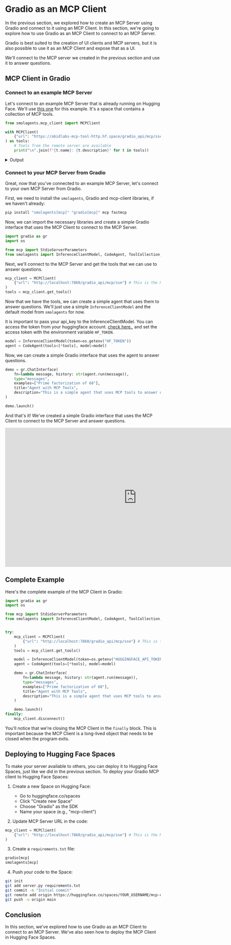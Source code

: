 # Gradio as an MCP Client

In the previous section, we explored how to create an MCP Server using Gradio and connect to it using an MCP Client. In this section, we're going to explore how to use Gradio as an MCP Client to connect to an MCP Server.

<Tip>

Gradio is best suited to the creation of UI clients and MCP servers, but it is also possible to use it as an MCP Client and expose that as a UI.

</Tip>

We'll connect to the MCP server we created in the previous section and use it to answer questions.

## MCP Client in Gradio

### Connect to an example MCP Server

Let's connect to an example MCP Server that is already running on Hugging Face. We'll use [this one](https://huggingface.co/spaces/abidlabs/mcp-tools2) for this example. It's a space that contains a collection of MCP tools.

```python
from smolagents.mcp_client import MCPClient

with MCPClient(
    {"url": "https://abidlabs-mcp-tool-http.hf.space/gradio_api/mcp/sse"}
) as tools:
    # Tools from the remote server are available
    print("\n".join(f"{t.name}: {t.description}" for t in tools))

```

<details>
<summary>Output</summary>
<pre>
<code>
prime_factors: Compute the prime factorization of a positive integer.
generate_cheetah_image: Generate a cheetah image.
image_orientation: Returns whether image is portrait or landscape.
sepia: Apply a sepia filter to the input image.
</code>
</pre>
</details>

### Connect to your MCP Server from Gradio

Great, now that you've connected to an example MCP Server, let's connect to your own MCP Server from Gradio.

First, we need to install the `smolagents`, Gradio and mcp-client libraries, if we haven't already:

```bash
pip install "smolagents[mcp]" "gradio[mcp]" mcp fastmcp
```

Now, we can import the necessary libraries and create a simple Gradio interface that uses the MCP Client to connect to the MCP Server.


```python
import gradio as gr
import os

from mcp import StdioServerParameters
from smolagents import InferenceClientModel, CodeAgent, ToolCollection, MCPClient
```

Next, we'll connect to the MCP Server and get the tools that we can use to answer questions.

```python
mcp_client = MCPClient(
    {"url": "http://localhost:7860/gradio_api/mcp/sse"} # This is the MCP Server we created in the previous section
)
tools = mcp_client.get_tools()
```

Now that we have the tools, we can create a simple agent that uses them to answer questions. We'll just use a simple `InferenceClientModel` and the default model from `smolagents` for now.

It is important to pass your api_key to the InferenceClientModel. You can access the token from your huggingface account. [check here.](https://huggingface.co/docs/hub/en/security-tokens), and set the access token with the environment variable  `HF_TOKEN`.

```python
model = InferenceClientModel(token=os.getenv("HF_TOKEN"))
agent = CodeAgent(tools=[*tools], model=model)
```

Now, we can create a simple Gradio interface that uses the agent to answer questions.

```python
demo = gr.ChatInterface(
    fn=lambda message, history: str(agent.run(message)),
    type="messages",
    examples=["Prime factorization of 68"],
    title="Agent with MCP Tools",
    description="This is a simple agent that uses MCP tools to answer questions."
)

demo.launch()
```

And that's it! We've created a simple Gradio interface that uses the MCP Client to connect to the MCP Server and answer questions.

<iframe
	src="https://mcp-course-unit2-gradio-client.hf.space"
	frameborder="0"
	width="850"
	height="450"
></iframe>


## Complete Example

Here's the complete example of the MCP Client in Gradio:

```python
import gradio as gr
import os

from mcp import StdioServerParameters
from smolagents import InferenceClientModel, CodeAgent, ToolCollection, MCPClient


try:
    mcp_client = MCPClient(
        {"url": "http://localhost:7860/gradio_api/mcp/sse"} # This is the MCP Server we created in the previous section
    )
    tools = mcp_client.get_tools()

    model = InferenceClientModel(token=os.getenv("HUGGINGFACE_API_TOKEN"))
    agent = CodeAgent(tools=[*tools], model=model)

    demo = gr.ChatInterface(
        fn=lambda message, history: str(agent.run(message)),
        type="messages",
        examples=["Prime factorization of 68"],
        title="Agent with MCP Tools",
        description="This is a simple agent that uses MCP tools to answer questions.",
    )

    demo.launch()
finally:
    mcp_client.disconnect()
```

You'll notice that we're closing the MCP Client in the `finally` block. This is important because the MCP Client is a long-lived object that needs to be closed when the program exits.

## Deploying to Hugging Face Spaces

To make your server available to others, you can deploy it to Hugging Face Spaces, just like we did in the previous section.
To deploy your Gradio MCP client to Hugging Face Spaces:

1. Create a new Space on Hugging Face:
   - Go to huggingface.co/spaces
   - Click "Create new Space"
   - Choose "Gradio" as the SDK
   - Name your space (e.g., "mcp-client")

2. Update MCP Server URL in the code:

```python
mcp_client = MCPClient(
    {"url": "http://localhost:7860/gradio_api/mcp/sse"} # This is the MCP Server we created in the previous section
)
```

3. Create a `requirements.txt` file:
```txt
gradio[mcp]
smolagents[mcp]
```

4. Push your code to the Space:
```bash
git init
git add server.py requirements.txt
git commit -m "Initial commit"
git remote add origin https://huggingface.co/spaces/YOUR_USERNAME/mcp-client
git push -u origin main
```

## Conclusion

In this section, we've explored how to use Gradio as an MCP Client to connect to an MCP Server. We've also seen how to deploy the MCP Client in Hugging Face Spaces.


